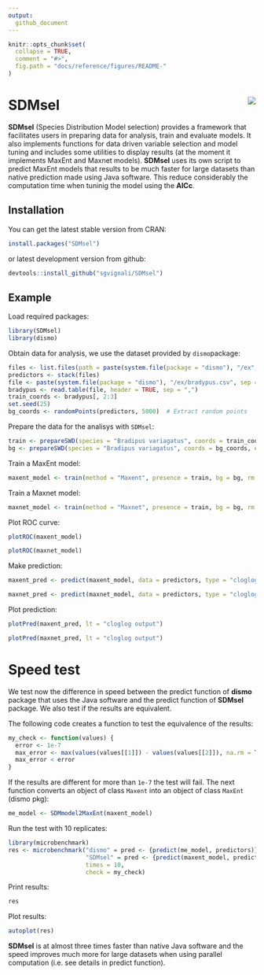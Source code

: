```yaml
---
output:
  github_document
---
```


<!-- README.md is generated from README.Rmd. Please edit that file -->

```r
knitr::opts_chunk$set(
  collapse = TRUE,
  comment = "#>",
  fig.path = "docs/reference/figures/README-"
)
```

# SDMsel <img src="man/figures/logo.png" align="right" />

**SDMsel** (Species Distribution Model selection) provides a framework that facilitates users in preparing data for analysis, train and evaluate models. It also implements functions for data driven variable selection and model tuning and includes some utilities to display results (at the moment it implements MaxEnt and Maxnet models).
**SDMsel** uses its own script to predict MaxEnt models that results to be much faster for large datasets than native prediction made using Java software. This reduce considerably the computation time when tuninig the model using the **AICc**. 

## Installation

You can get the latest stable version from CRAN:

```r
install.packages("SDMsel")
```

or latest development version from github:

```r
devtools::install_github("sgvignali/SDMsel")
```

## Example

Load required packages:
```r
library(SDMsel)
library(dismo)
```


Obtain data for analysis, we use the dataset provided by `dismo`package:

```r
files <- list.files(path = paste(system.file(package = "dismo"), "/ex", sep = ""), pattern = "grd", full.names = T)
predictors <- stack(files)
file <- paste(system.file(package = "dismo"), "/ex/bradypus.csv", sep = "")
bradypus <- read.table(file, header = TRUE, sep = ",")
train_coords <- bradypus[, 2:3]
set.seed(25)
bg_coords <- randomPoints(predictors, 5000)  # Extract random points
```

Prepare the data for the analisys with `SDMsel`:

```r
train <- prepareSWD(species = "Bradipus variagatus", coords = train_coords, env = predictors, categoricals = "biome")
bg <- prepareSWD(species = "Bradipus variagatus", coords = bg_coords, env = predictors, categoricals = "biome")
```

Train a MaxEnt model:

```r
maxent_model <- train(method = "Maxent", presence = train, bg = bg, rm = 1, fc = "lqph")
```

Train a Maxnet model:

```r
maxnet_model <- train(method = "Maxnet", presence = train, bg = bg, rm = 1, fc = "lqph")
```

Plot ROC curve:

```r
plotROC(maxent_model)
```


```r
plotROC(maxnet_model)
```


Make prediction:

```r
maxent_pred <- predict(maxent_model, data = predictors, type = "cloglog")
```

```r
maxnet_pred <- predict(maxnet_model, data = predictors, type = "cloglog")
```

Plot prediction:

```r
plotPred(maxent_pred, lt = "cloglog output")
```

```r
plotPred(maxnet_pred, lt = "cloglog output")
```

# Speed test

We test now the difference in speed between the predict function of **dismo** package that uses the Java software and the predict function of **SDMsel** package. We also test if the results are equivalent.

The following code creates a function to test the equivalence of the results:

```r
my_check <- function(values) {
  error <- 1e-7 
  max_error <- max(values(values[[1]]) - values(values[[2]]), na.rm = T) 
  max_error < error
}
```

If the results are different for more than `1e-7` the test will fail. The next function converts an object of class `Maxent` into an object of class `MaxEnt` (dismo pkg):

```r
me_model <- SDMmodel2MaxEnt(maxent_model)
```

Run the test with 10 replicates:

```r
library(microbenchmark)
res <- microbenchmark("dismo" = pred <- {predict(me_model, predictors)},
                      "SDMsel" = pred <- {predict(maxent_model, predictors, type = "cloglog")},
                      times = 10,
                      check = my_check)
```

Print results:
```r
res
```

Plot results:

```r
autoplot(res)
```

**SDMsel** is at almost three times faster than native Java software and the speed improves much more for large datasets when using parallel computation (i.e. see details in predict function).
